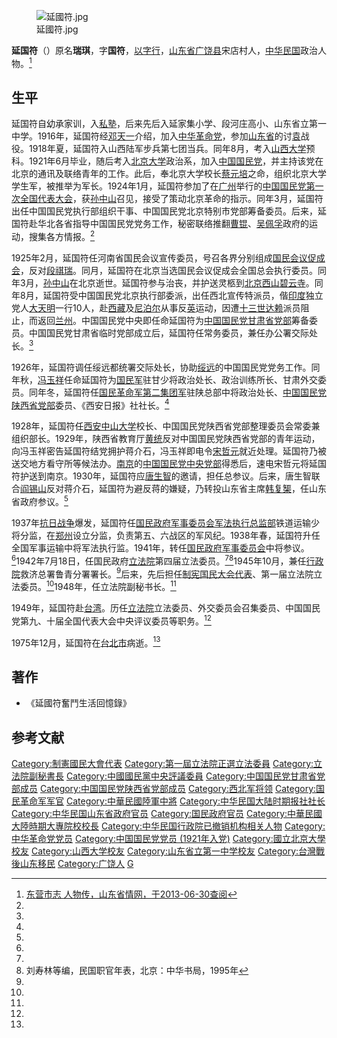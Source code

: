 [[File:延國符.jpg|thumb]]

'''延国符'''（{{bd|1900年||1975年|12月}}）原名'''瑞琪'''，字'''国符'''，[[以字行|以字行]]，[[山东省|山东省]][[广饶县|广饶县]]宋店村人，[[中华民国|中华民国]]政治人物。<ref name=dysz>[http://www.infobase.gov.cn/bin/mse.exe?seachword=&K=b5&A=1&rec=270&run=13 东营市志 人物传，山东省情网，于2013-06-30查阅]{{dead link|date=2018年2月 |bot=InternetArchiveBot |fix-attempted=yes }}</ref>

==生平==
延国符自幼承家训，入[[私塾|私塾]]，后来先后入延家集小学、段河庄高小、山东省立第一中学。1916年，延国符经[[邓天一|邓天一]]介绍，加入[[中华革命党|中华革命党]]，参加[[山东省|山东省]]的讨[[袁世凯|袁]]战役。1918年夏，延国符入山西陆军步兵第七团当兵。同年8月，考入[[山西大学|山西大学]]预科。1921年6月毕业，随后考入[[北京大学|北京大学]]政治系，加入[[中国国民党|中国国民党]]，并主持该党在北京的通讯及联络青年的工作。此后，奉北京大学校长[[蔡元培|蔡元培]]之命，组织北京大学学生军，被推举为军长。1924年1月，延国符参加了在[[广州|广州]]举行的[[中国国民党第一次全国代表大会|中国国民党第一次全国代表大会]]，获[[孙中山|孙中山]]召见，接受了策动北京革命的指示。同年3月，延国符出任中国国民党执行部组织干事、中国国民党北京特别市党部筹备委员。后来，延国符赴华北各省指导中国国民党党务工作，秘密联络推翻[[曹锟|曹锟]]、[[吴佩孚|吴佩孚]]政府的运动，搜集各方情报。<ref name=dysz/>

1925年2月，延国符任河南省国民会议宣传委员，号召各界分别组成[[国民会议促成会|国民会议促成会]]，反对[[段祺瑞|段祺瑞]]。同月，延国符在北京当选国民会议促成会全国总会执行委员。同年3月，[[孙中山|孙中山]]在北京逝世。延国符参与治丧，并护送灵柩到[[北京西山|北京西山]][[碧云寺_(北京市)|碧云寺]]。同年8月，延国符受中国国民党北京执行部委派，出任西北宣传特派员，偕[[印度|印度]]独立党人[[大天明|大天明]]一行10人，赴[[西藏|西藏]]及[[尼泊尔|尼泊尔]]从事反[[英国|英]]运动，因遭[[十三世达赖|十三世达赖]]派员阻止，而返回[[兰州|兰州]]。中国国民党中央即任命延国符为[[中国国民党甘肃省党部|中国国民党甘肃省党部]]筹备委员。中国国民党甘肃省临时党部成立后，延国符任常务委员，兼任办公署交际处长。<ref name=dysz/>

1926年，延国符调任绥远都统署交际处长，协助[[绥远|绥远]]的中国国民党党务工作。同年秋，[[冯玉祥|冯玉祥]]任命延国符为[[国民军|国民军]]驻甘少将政治处长、政治训练所长、甘肃外交委员。同年冬，延国符任[[国民革命军第二集团军|国民革命军第二集团军]]驻陕总部中将政治处长、[[中国国民党陕西省党部|中国国民党陕西省党部]]委员、《西安日报》社社长。<ref name=dysz/>

1928年，延国符任[[西安中山大学|西安中山大学]]校长、中国国民党陕西省党部整理委员会常委兼组织部长。1929年，陕西省教育厅[[黄统|黄统]]反对中国国民党陕西省党部的青年运动，向冯玉祥密告延国符结党拥护蒋介石，冯玉祥即电令[[宋哲元|宋哲元]]就近处理。延国符乃被送交地方看守所等候法办。[[南京|南京]]的[[中国国民党中央党部|中国国民党中央党部]]得悉后，速电宋哲元将延国符护送到南京。1930年，延国符应[[唐生智|唐生智]]的邀请，担任总参议。后来，唐生智联合[[阎锡山|阎锡山]]反对蒋介石，延国符为避反蒋的嫌疑，乃转投山东省主席[[韩复榘|韩复榘]]，任山东省政府参议。<ref name=dysz/>

1937年[[抗日战争|抗日战争]]爆发，延国符任[[国民政府军事委员会|国民政府军事委员会]][[军法执行总监部|军法执行总监部]]铁道运输少将分监，在[[郑州|郑州]]设立分监，负责第五、六战区的军风纪。1938年春，延国符升任全国军事运输中将军法执行监。1941年，转任[[国民政府军事委员会|国民政府军事委员会]]中将参议。<ref name=dysz/>1942年7月18日，任国民政府[[立法院|立法院]]第四届立法委员。<ref name=dysz/><ref name=liu>刘寿林等编，民国职官年表，北京：中华书局，1995年</ref>1945年10月，兼任[[行政院|行政院]]救济总署鲁青分署署长。<ref name=dysz/>后来，先后担任[[制宪国民大会代表|制宪国民大会代表]]、第一届立法院立法委员。<ref name=liu/>1948年，任立法院副秘书长。<ref name=dysz/>

1949年，延国符赴[[台湾|台湾]]。历任[[立法院|立法院]]立法委员、外交委员会召集委员、中国国民党第九、十届全国代表大会中央评议委员等职务。<ref name=dysz/>

1975年12月，延国符在[[台北市|台北市]]病逝。<ref name=dysz/>

==著作==
*《延國符奮鬥生活回憶錄》

==参考文献==
{{reflist}}

{{第4屆中華民國訓政時期立法委員名單}}
{{DEFAULTSORT:Yan延}}
[[Category:制憲國民大會代表|Category:制憲國民大會代表]]
[[Category:第一屆立法院正選立法委員|Category:第一屆立法院正選立法委員]]
[[Category:立法院副秘書長|Category:立法院副秘書長]]
[[Category:中國國民黨中央評議委員|Category:中國國民黨中央評議委員]]
[[Category:中国国民党甘肃省党部成员|Category:中国国民党甘肃省党部成员]]
[[Category:中国国民党陕西省党部成员|Category:中国国民党陕西省党部成员]]
[[Category:西北军将领|Category:西北军将领]]
[[Category:国民革命军军官|Category:国民革命军军官]]
[[Category:中華民國陸軍中將|Category:中華民國陸軍中將]]
[[Category:中华民国大陆时期报社社长|Category:中华民国大陆时期报社社长]]
[[Category:中华民国山东省政府官员|Category:中华民国山东省政府官员]]
[[Category:国民政府官员|Category:国民政府官员]]
[[Category:中華民國大陸時期大專院校校長|Category:中華民國大陸時期大專院校校長]]
[[Category:中华民国行政院已撤销机构相关人物|Category:中华民国行政院已撤销机构相关人物]]
[[Category:中华革命党党员|Category:中华革命党党员]]
[[Category:中国国民党党员_(1921年入党)|Category:中国国民党党员 (1921年入党)]]
[[Category:國立北京大學校友|Category:國立北京大學校友]]
[[Category:山西大学校友|Category:山西大学校友]]
[[Category:山东省立第一中学校友|Category:山东省立第一中学校友]]
[[Category:台灣戰後山东移民|Category:台灣戰後山东移民]]
[[Category:广饶人|Category:广饶人]]
[[Category:延姓|G]]
